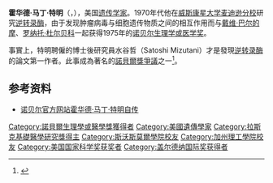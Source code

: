 {{Infobox scientist
|name              = 霍华德·马丁·特明<br />(Howard Martin Temin)
|image             =
|image_size        = 150px
|caption           = 霍华德·马丁·特明
|birth_date        = {{birth date|1934|12|10|mf=y}}
|birth_place       = 美國[[賓夕法尼亞州|賓夕法尼亞州]][[費城|費城]]
|death_date        = {{death date and age|1994|2|9|1934|12|10|mf=y}}
|death_place       = 美國[[威斯康辛州|威斯康辛州]][[麥迪遜|麥迪遜]]
|nationality       = [[美国|美国]]
|ethnicity         = 
|field             = [[遗传学|遗传学]]
|work_institutions = [[威斯康星大学麦迪逊分校|威斯康星大学麦迪逊分校]]
|alma_mater        = [[斯沃斯莫爾學院|斯沃斯莫爾學院]], [[加州理工学院|加州理工学院]]
|doctoral_advisor  = 
|doctoral_students = 
|known_for         = [[逆转录酶|逆转录酶]]
|prizes            = [[诺贝尔生理学或医学奖|诺贝尔生理学或医学奖]] (1975年)
|religion          = 
|footnotes         = 
|signature         =
|spouse            = Rayla Greenberg (m. 1962; 2 children)
}}
'''霍华德·马丁·特明'''（{{lang-en|'''Howard Martin Temin'''}}，{{bd|1934年|12月10日|1994年|2月9日}}），美国[[遗传学|遗传学家]]。1970年代他在[[威斯康星大学麦迪逊分校|威斯康星大学麦迪逊分校]]研究[[逆转录酶|逆转录酶]]，由于发现肿瘤病毒与细胞遗传物质之间的相互作用而与[[戴维·巴尔的摩|戴维·巴尔的摩]]、[[罗纳托·杜尔贝科|罗纳托·杜尔贝科]]一起获得1975年的[[诺贝尔生理学或医学奖|诺贝尔生理学或医学奖]]。

事實上，特明聘僱的博士後研究員水谷哲（Satoshi Mizutani）才是發現[[逆转录酶|逆转录酶]]的論文第一作者。此事成為著名的[[諾貝爾獎爭議|諾貝爾獎爭議]]之一<ref name="Weiss">{{cite journal|pmid=4316301|author=H. M. Temin and S. Mizutani|year=1970|pages=1211–3|issue=5252|volume=226|journal=Nature|url=http://www.twiv.tv/Temin_RT.pdf|title=Viral RNA-dependent DNA polymerase in virions of Rous sarcoma virus|doi=10.1038/2261211a0|bibcode=1970Natur.226.1211T|access-date=2015-04-04|archive-date=2017-10-07|archive-url=https://web.archive.org/web/20171007222501/http://www.twiv.tv/Temin_RT.pdf|dead-url=no}}</ref>。

== 参考资料 ==
{{Reflist}}
* [http://nobelprize.org/nobel_prizes/medicine/laureates/1975/temin-autobio.html 诺贝尔官方网站霍华德·马丁·特明自传]

{{諾貝爾生理學或醫學獎獲得者 (1951年-1975年)}}
{{Winners of the National Medal of Science|biological}}
{{加拿大盖尔德纳国际奖获得者}}
{{阿尔伯特·拉斯克基础医学研究奖获得者}}

{{Authority control}}
{{DEFAULTSORT:Temin, Howard Martin}}
[[Category:諾貝爾生理學或醫學獎獲得者|Category:諾貝爾生理學或醫學獎獲得者]]
[[Category:美國遺傳學家|Category:美國遺傳學家]]
[[Category:拉斯克基礎醫學研究獎得主|Category:拉斯克基礎醫學研究獎得主]]
[[Category:斯沃斯莫爾學院校友|Category:斯沃斯莫爾學院校友]]
[[Category:加州理工學院校友|Category:加州理工學院校友]]
[[Category:美国国家科学奖获奖者|Category:美国国家科学奖获奖者]]
[[Category:盖尔德纳国际奖获得者|Category:盖尔德纳国际奖获得者]]